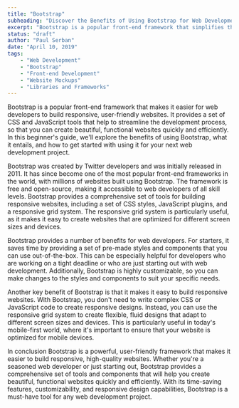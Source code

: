 ```yaml
---
title: "Bootstrap"
subheading: "Discover the Benefits of Using Bootstrap for Web Development"
excerpt: "Bootstrap is a popular front-end framework that simplifies the process of building responsive websites. It provides a comprehensive set of CSS and JavaScript tools to streamline development, including a responsive grid system and pre-made styles and components. Bootstrap saves time, is highly customizable, and makes building responsive websites easy. It's a must-have tool for any web development project, whether you're a seasoned developer or just starting out."
status: "draft"
author: "Paul Serban"
date: "April 10, 2019"
tags:
    - "Web Development"
    - "Bootstrap"
    - "Front-end Development"
    - "Website Mockups"
    - "Libraries and Frameworks"
---
```


Bootstrap is a popular front-end framework that makes it easier for web developers to build responsive, user-friendly websites. It provides a set of CSS and JavaScript tools that help to streamline the development process, so that you can create beautiful, functional websites quickly and efficiently. In this beginner's guide, we'll explore the benefits of using Bootstrap, what it entails, and how to get started with using it for your next web development project.

Bootstrap was created by Twitter developers and was initially released in 2011. It has since become one of the most popular front-end frameworks in the world, with millions of websites built using Bootstrap. The framework is free and open-source, making it accessible to web developers of all skill levels. Bootstrap provides a comprehensive set of tools for building responsive websites, including a set of CSS styles, JavaScript plugins, and a responsive grid system. The responsive grid system is particularly useful, as it makes it easy to create websites that are optimized for different screen sizes and devices.

Bootstrap provides a number of benefits for web developers. For starters, it saves time by providing a set of pre-made styles and components that you can use out-of-the-box. This can be especially helpful for developers who are working on a tight deadline or who are just starting out with web development. Additionally, Bootstrap is highly customizable, so you can make changes to the styles and components to suit your specific needs.

Another key benefit of Bootstrap is that it makes it easy to build responsive websites. With Bootstrap, you don't need to write complex CSS or JavaScript code to create responsive designs. Instead, you can use the responsive grid system to create flexible, fluid designs that adapt to different screen sizes and devices. This is particularly useful in today's mobile-first world, where it's important to ensure that your website is optimized for mobile devices.


In conclusion Bootstrap is a powerful, user-friendly framework that makes it easier to build responsive, high-quality websites. Whether you're a seasoned web developer or just starting out, Bootstrap provides a comprehensive set of tools and components that will help you create beautiful, functional websites quickly and efficiently. With its time-saving features, customizability, and responsive design capabilities, Bootstrap is a must-have tool for any web development project.
